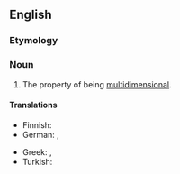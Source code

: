 ==English==

===Etymology===
{{suffix|en|multidimensional|ity}}

===Noun===
{{en-noun|-|multidimensionalities}}

# The property of being [[multidimensional]].

====Translations====
{{trans-top|the property of being multidimensional}}
* Finnish: {{t|fi|moniulotteisuus}}
* German: {{t+|de|Mehrdimensionalität|f}}, {{t+|de|Multidimensionalität|f}}
{{trans-mid}}
* Greek: {{t|el|πολυδιαστασιμότητα|f}}, {{t|el|πολυδιάστατος χαρακτήρας|m}}
* Turkish: {{t|tr|çok boyutluluk}}
{{trans-bottom}}